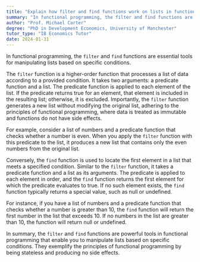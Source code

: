 ```yaml
---
title: "Explain how filter and find functions work on lists in functional programming"
summary: "In functional programming, the filter and find functions are utilized to manipulate lists by selecting elements that meet specific conditions."
author: "Prof. Michael Carter"
degree: "PhD in Development Economics, University of Manchester"
tutor_type: "IB Economics Tutor"
date: 2024-01-31
---
```


In functional programming, the `filter` and `find` functions are essential tools for manipulating lists based on specific conditions.

The `filter` function is a higher-order function that processes a list of data according to a provided condition. It takes two arguments: a predicate function and a list. The predicate function is applied to each element of the list. If the predicate returns true for an element, that element is included in the resulting list; otherwise, it is excluded. Importantly, the `filter` function generates a new list without modifying the original list, adhering to the principles of functional programming, where data is treated as immutable and functions do not have side effects.

For example, consider a list of numbers and a predicate function that checks whether a number is even. When you apply the `filter` function with this predicate to the list, it produces a new list that contains only the even numbers from the original list.

Conversely, the `find` function is used to locate the first element in a list that meets a specified condition. Similar to the `filter` function, it takes a predicate function and a list as its arguments. The predicate is applied to each element in order, and the `find` function returns the first element for which the predicate evaluates to true. If no such element exists, the `find` function typically returns a special value, such as null or undefined.

For instance, if you have a list of numbers and a predicate function that checks whether a number is greater than $10$, the `find` function will return the first number in the list that exceeds $10$. If no numbers in the list are greater than $10$, the function will return null or undefined.

In summary, the `filter` and `find` functions are powerful tools in functional programming that enable you to manipulate lists based on specific conditions. They exemplify the principles of functional programming by being stateless and producing no side effects.
    
